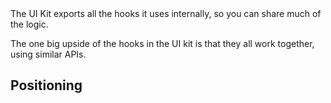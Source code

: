 <IntroText>
  The UI Kit exports all the hooks it uses internally, so you can share much of the logic.
</IntroText>

The one big upside of the hooks in the UI kit is that they all work together, using similar APIs.

## Positioning

<Example id="Basic" onlySource chromeless />
